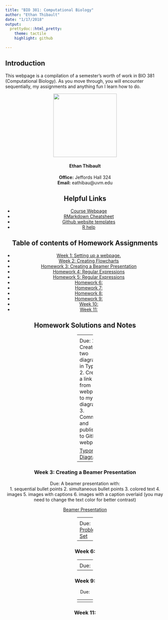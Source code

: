 ```yaml
---
title: "BIO 381: Computational Biology"
author: "Ethan Thibault"
date: "1/17/2018"
output: 
  prettydoc::html_pretty:
    theme: tactile
    highlight: github

---
```


## Introduction

This webpage is a compilation of a semester's worth of work in BIO 381 (Computational Biology). As you move through, you will encounter sequentially, my assignments and anything fun I learn how to do.

<center> <img src="Ethan.jpg" width="200" height="200" /> <center>

#### Ethan Thibault  
**Office:** Jeffords Hall 324  
**Email:** eathibau@uvm.edu  


## Helpful Links   
* [Course Webpage](https://gotellilab.github.io/Bio381/)   
* [RMarkdown Cheatsheet](https://www.rstudio.com/wp-content/uploads/2015/02/rmarkdown-cheatsheet.pdf)   
* [Github website templates](https://github.com/jekyll/jekyll/wiki/Themes)   
* [R help](http://stackoverflow.com/questions/tagged/r)   

## Table of contents of Homework Assignments    
* [Week 1: Setting up a webpage.](#id-section1)
* [Week 2: Creating Flowcharts](#id-section2)
* [Homework 3: Creating a Beamer Presentation](#id-section3)
* [Homework 4: Regular Expressions](#id-section4)
* [Homework 5: Regular Expressions](#id-section5)
* [Homework 6: ](#id-section6) 
* [Homework 7: ](#id-section7)
* [Homework 8: ](#id-section8)
* [Homework 9: ](#id-section9)   
* [Week 10: ](#id-section10)
* [Week 11: ](#id-section11)


## Homework Solutions and Notes

------
<div id='id-section1'/>
### Week 1: Setting up a webpage 
[Assignment Page](https://gotellilab.github.io/Bio381/Homeworks/Homework01.html)   
   
Due:   
1. A fun fact about yourself   
2. Your github homepage   
3. Your BIO 381 webpage    
   
No solution   

------
<div id='id-section2'/>
### Week 2: Creating Flowcharts   

Due:  
1. Create two diagrams in Typora  
2. Create a link from webpage to my diagrams  
3. Commit and publish to GitHub webpage 

[Typora Diagrams](Typora_Diagrams.html)
 

------
<div id='id-section3'/>
### Week 3: Creating a Beamer Presentation

Due: A beamer presentation with:  
1. sequential bullet points
2. simultaneous bullet points
3. colored text
4. images
5. images with captions
6. images with a caption overlaid (you may need to change the text color for better contrast)

[Beamer Presentation](BeamerHomework.pdf)

------
<div id='id-section4'/>
### Week 4: Regular Expressions

Due: [Problem Set](Homework4.html)

------
<div id='id-section5'/>   
### Week 5: Regular Expressions

Due: [Problem Set](RegularExpressionsHomework5.html)
   
 
------
<div id='id-section6'/>   
### Week 6: 

------
<div id='id-section7'/>
### Week 7: 


------
<div id='id-section8'/>
### Week 8:  

Due:   
   

------
<div id='id-section9'/>
### Week 9: 

Due:   

------
<div id='id-section10'/>
### Week 10:    


------
<div id='id-section11'/>
### Week 11:   



